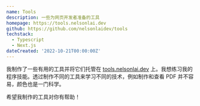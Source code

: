 ```yaml
---
name: Tools
description: 一些为网页开发者准备的工具
homepage: https://tools.nelsonlai.dev
github: https://github.com/nelsonlaidev/tools
techstack:
  - Typescript
  - Next.js
dateCreated: '2022-10-21T00:00:00Z'
---
```


我制作了一些有用的工具并将它们托管在 [tools.nelsonlai.dev](https://tools.nelsonlai.dev) 上。我想练习我的程序技能。透过制作不同的工具来学习不同的技术，例如制作和查看 PDF 并不容易，颜色也是一门科学。

希望我制作的工具对你有帮助！
